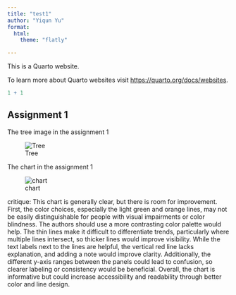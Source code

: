 ```yaml
---
title: "test1"
author: "Yiqun Yu"
format: 
  html:
    theme: "flatly"

---
```


This is a Quarto website.

To learn more about Quarto websites visit <https://quarto.org/docs/websites>.

```r
1 + 1
```

## Assignment 1

The tree image in the assignment 1

![Tree](winter_tree.png)

The chart in the assignment 1

![chart](chart.png)

critique:
This chart is generally clear, but there is room for improvement. First, the color choices, especially the light green and orange lines, may not be easily distinguishable for people with visual impairments or color blindness. The authors should use a more contrasting color palette would help. The thin lines make it difficult to differentiate trends, particularly where multiple lines intersect, so thicker lines would improve visibility. While the text labels next to the lines are helpful, the vertical red line lacks explanation, and adding a note would improve clarity. Additionally, the different y-axis ranges between the panels could lead to confusion, so clearer labeling or consistency would be beneficial. Overall, the chart is informative but could increase accessibility and readability through better color and line design.
